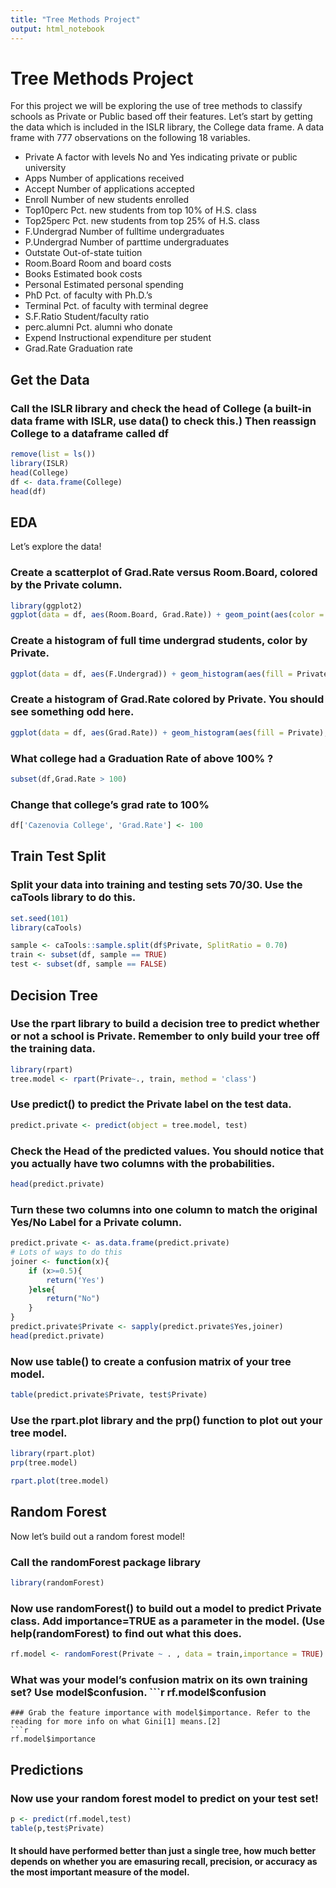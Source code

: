 ```yaml
---
title: "Tree Methods Project"
output: html_notebook
---
```


# Tree Methods Project
For this project we will be exploring the use of tree methods to classify schools as Private or Public based off their features.
Let's start by getting the data which is included in the ISLR library, the College data frame.
A data frame with 777 observations on the following 18 variables.

* Private A factor with levels No and Yes indicating private or public university
* Apps Number of applications received
* Accept Number of applications accepted
* Enroll Number of new students enrolled
* Top10perc Pct. new students from top 10% of H.S. class
* Top25perc Pct. new students from top 25% of H.S. class
* F.Undergrad Number of fulltime undergraduates
* P.Undergrad Number of parttime undergraduates
* Outstate Out-of-state tuition
* Room.Board Room and board costs
* Books Estimated book costs
* Personal Estimated personal spending
* PhD Pct. of faculty with Ph.D.’s
* Terminal Pct. of faculty with terminal degree
* S.F.Ratio Student/faculty ratio
* perc.alumni Pct. alumni who donate
* Expend Instructional expenditure per student
* Grad.Rate Graduation rate

## Get the Data

### Call the ISLR library and check the head of College (a built-in data frame with ISLR, use data() to check this.) Then reassign College to a dataframe called df
```r
remove(list = ls())
library(ISLR)
head(College)
df <- data.frame(College)
head(df)
```
## EDA

Let's explore the data!

### Create a scatterplot of Grad.Rate versus Room.Board, colored by the Private column.
```r
library(ggplot2)
ggplot(data = df, aes(Room.Board, Grad.Rate)) + geom_point(aes(color = Private))
```
### Create a histogram of full time undergrad students, color by Private.
```r
ggplot(data = df, aes(F.Undergrad)) + geom_histogram(aes(fill = Private),color = 'black', bins = 50)
```
### Create a histogram of Grad.Rate colored by Private. You should see something odd here.
```r
ggplot(data = df, aes(Grad.Rate)) + geom_histogram(aes(fill = Private),color = 'black', bins = 50)
```
### What college had a Graduation Rate of above 100% ?
```r
subset(df,Grad.Rate > 100)
```
### Change that college's grad rate to 100%
```r
df['Cazenovia College', 'Grad.Rate'] <- 100
```
## Train Test Split

### Split your data into training and testing sets 70/30. Use the caTools library to do this.
```r
set.seed(101)
library(caTools)

sample <- caTools::sample.split(df$Private, SplitRatio = 0.70)
train <- subset(df, sample == TRUE)
test <- subset(df, sample == FALSE)
```
## Decision Tree

### Use the rpart library to build a decision tree to predict whether or not a school is Private. Remember to only build your tree off the training data.
```r
library(rpart)
tree.model <- rpart(Private~., train, method = 'class')
```
### Use predict() to predict the Private label on the test data.
```r
predict.private <- predict(object = tree.model, test)
```
### Check the Head of the predicted values. You should notice that you actually have two columns with the probabilities.
```r
head(predict.private)
```
### Turn these two columns into one column to match the original Yes/No Label for a Private column.
```r
predict.private <- as.data.frame(predict.private)
# Lots of ways to do this
joiner <- function(x){
    if (x>=0.5){
        return('Yes')
    }else{
        return("No")
    }
}
predict.private$Private <- sapply(predict.private$Yes,joiner)
head(predict.private)
```
### Now use table() to create a confusion matrix of your tree model.
```r
table(predict.private$Private, test$Private)
```
### Use the rpart.plot library and the prp() function to plot out your tree model.
```r
library(rpart.plot)
prp(tree.model)
```
```r
rpart.plot(tree.model)
```
## Random Forest

Now let's build out a random forest model!

### Call the randomForest package library
```r
library(randomForest)
```
### Now use randomForest() to build out a model to predict Private class. Add importance=TRUE as a parameter in the model. (Use help(randomForest) to find out what this does.
```r
rf.model <- randomForest(Private ~ . , data = train,importance = TRUE)
```
### What was your model's confusion matrix on its own training set? Use model$confusion.
```r
rf.model$confusion
```
### Grab the feature importance with model$importance. Refer to the reading for more info on what Gini[1] means.[2]
```r
rf.model$importance
```
## Predictions

### Now use your random forest model to predict on your test set!
```r
p <- predict(rf.model,test)
table(p,test$Private)
```

#### It should have performed better than just a single tree, how much better depends on whether you are emasuring recall, precision, or accuracy as the most important measure of the model.